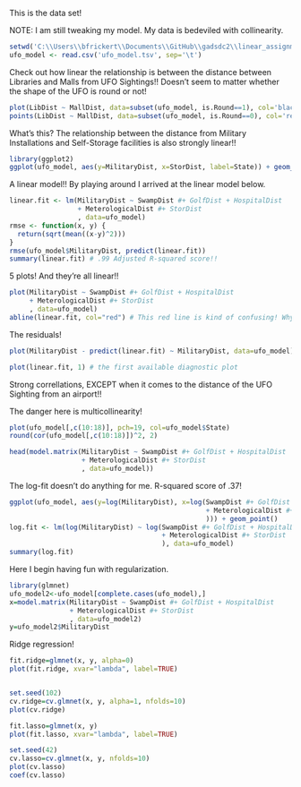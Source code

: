 This is the data set!

NOTE: I am still tweaking my model. My data is bedeviled with collinearity.

```r
setwd('C:\\Users\\bfrickert\\Documents\\GitHub\\gadsdc2\\linear_assignment\\brian_linear')
ufo_model <- read.csv('ufo_model.tsv', sep='\t')
```

Check out how linear the relationship is between the distance between Libraries
and Malls from UFO Sightings!! Doesn't seem to matter whether the shape of the 
UFO is round or not!

```r
plot(LibDist ~ MallDist, data=subset(ufo_model, is.Round==1), col='black')
points(LibDist ~ MallDist, data=subset(ufo_model, is.Round==0), col='red')
```

What's this? The relationship between the distance from Military Installations and
Self-Storage facilities is also strongly linear!!
```r
library(ggplot2)
ggplot(ufo_model, aes(y=MilitaryDist, x=StorDist, label=State)) + geom_text()
```

A linear model!! By playing around I arrived at the linear model below.
```r
linear.fit <- lm(MilitaryDist ~ SwampDist #+ GolfDist + HospitalDist 
                 + MeterologicalDist #+ StorDist
                 , data=ufo_model)
rmse <- function(x, y) {
  return(sqrt(mean((x-y)^2)))
}
rmse(ufo_model$MilitaryDist, predict(linear.fit))
summary(linear.fit) # .99 Adjusted R-squared score!!
```

5 plots! And they're all linear!!
```r
plot(MilitaryDist ~ SwampDist #+ GolfDist + HospitalDist 
     + MeterologicalDist #+ StorDist
     , data=ufo_model)
abline(linear.fit, col="red") # This red line is kind of confusing! Why is it declining?
```

The residuals!
```r
plot(MilitaryDist - predict(linear.fit) ~ MilitaryDist, data=ufo_model)

plot(linear.fit, 1) # the first available diagnostic plot
```

Strong correllations, EXCEPT when it comes to the distance of the UFO Sighting from an airport!!

The danger here is multicollinearity!
```r
plot(ufo_model[,c(10:18)], pch=19, col=ufo_model$State)
round(cor(ufo_model[,c(10:18)])^2, 2)

head(model.matrix(MilitaryDist ~ SwampDist #+ GolfDist + HospitalDist 
                  + MeterologicalDist #+ StorDist
                  , data=ufo_model))

```

The log-fit doesn't do anything for me. R-squared score of .37!
```r
ggplot(ufo_model, aes(y=log(MilitaryDist), x=log(SwampDist #+ GolfDist + HospitalDist 
                                                 + MeterologicalDist #+ StorDist
                                                 ))) + geom_point()
log.fit <- lm(log(MilitaryDist) ~ log(SwampDist #+ GolfDist + HospitalDist 
                                      + MeterologicalDist #+ StorDist
                                      ), data=ufo_model)
summary(log.fit)
```

Here I begin having fun with regularization.
```r
library(glmnet)
ufo_model2<-ufo_model[complete.cases(ufo_model),]
x=model.matrix(MilitaryDist ~ SwampDist #+ GolfDist + HospitalDist 
               + MeterologicalDist #+ StorDist
               , data=ufo_model2) 
y=ufo_model2$MilitaryDist
```

Ridge regression!
```r
fit.ridge=glmnet(x, y, alpha=0)
plot(fit.ridge, xvar="lambda", label=TRUE)


set.seed(102)
cv.ridge=cv.glmnet(x, y, alpha=1, nfolds=10)
plot(cv.ridge)

fit.lasso=glmnet(x, y)
plot(fit.lasso, xvar="lambda", label=TRUE)

set.seed(42)
cv.lasso=cv.glmnet(x, y, nfolds=10)
plot(cv.lasso)
coef(cv.lasso)
```
